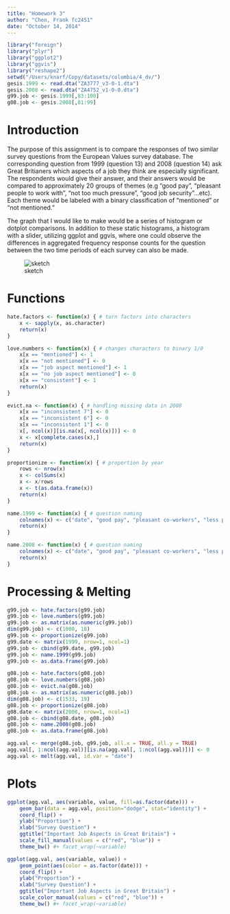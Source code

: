 ```yaml
---
title: "Homework 3"
author: "Chen, Frank fc2451"
date: "October 14, 2014"
---
```


```r
library("foreign")
library("plyr")
library("ggplot2")
library("ggvis")
library("reshape2")
setwd("/Users/knarf/Copy/datasets/columbia/4_dv/")
gesis.1999 <- read.dta("ZA3777_v3-0-1.dta")
gesis.2008 <- read.dta("ZA4752_v1-0-0.dta")
g99.job <- gesis.1999[,83:100]
g08.job <- gesis.2008[,81:99]
```

# Introduction 

The purpose of this assignment is to compare the responses of two similar survey questions from the European Values survey database. The corresponding question from 1999 (question 13) and 2008 (question 14) ask Great Britianers which aspects of a job they think are especially significant. The respondents would give their answer, and their answers would be compared to approximately 20 groups of themes (e.g "good pay", "pleasant people to work with", "not too much pressure", "good job security"...etc). Each theme would be labeled with a binary classification of "mentioned" or "not mentioned."

The graph that I would like to make would be a series of histogram or dotplot comparisons. In addition to these static histograms, a histogram with a slider, utilizing ggplot and ggvis, where one could observe the differences in aggregated frequency response counts for the question between the two time periods of each survey can also be made. 

![sketch](/Users/knarf/Copy/columbia/4_dv/homework/hw3/_posts/gesis_rough.jpg)

# Functions

```r
hate.factors <- function(x) { # turn factors into characters
	x <- sapply(x, as.character)
	return(x)
}

love.numbers <- function(x) { # changes characters to binary 1/0 
	x[x == "mentioned"] <- 1
	x[x == "not mentioned"] <- 0
	x[x == "job aspect mentioned"] <- 1
	x[x == "no job aspect mentioned"] <- 0
	x[x == "consistent"] <- 1
	return(x)
}

evict.na <- function(x) { # handling missing data in 2008
	x[x == "inconsistent 7"] <- 0
	x[x == "inconsistent 6"] <- 0
	x[x == "inconsistent 1"] <- 0
	x[, ncol(x)][is.na(x[, ncol(x)])] <- 0
	x <- x[complete.cases(x),]
	return(x)
}

proportionize <- function(x) { # proportion by year
	rows <- nrow(x)
	x <- colSums(x)
	x <- x/rows
	x <- t(as.data.frame(x))
	return(x)
}

name.1999 <- function(x) { # question naming
	colnames(x) <- c("date", "good pay", "pleasant co-workers", "less pressure", "good security", "promotion chance", "respect", "good hours", "uses initiative", "useful", "generous holidays", "meeting people", "feeling achievement", "responsibility", "interesting", "uses abilities", "good conditions", "weekends off", "job aspect")
	return(x)
}

name.2008 <- function(x) { # question naming
	colnames(x) <- c("date", "good pay", "pleasant co-workers", "less pressure", "good security", "good hours", "uses initiative", "useful", "generous holidays", "meeting people", "feeling achievement", "responsibility", "interesting", "uses abilities", "learning skills", "family friendly", "leadership role", "equal treatment", "consistency", "job aspect")
	return(x)
}
```

# Processing & Melting

```r
g99.job <- hate.factors(g99.job)
g99.job <- love.numbers(g99.job)
g99.job <- as.matrix(as.numeric(g99.job))
dim(g99.job) <- c(1000, 18)
g99.job <- proportionize(g99.job)
g99.date <- matrix(1999, nrow=1, ncol=1)
g99.job <- cbind(g99.date, g99.job)
g99.job <- name.1999(g99.job)
g99.job <- as.data.frame(g99.job)

g08.job <- hate.factors(g08.job)
g08.job <- love.numbers(g08.job)
g08.job <- evict.na(g08.job)
g08.job <- as.matrix(as.numeric(g08.job))
dim(g08.job) <- c(1533, 19)
g08.job <- proportionize(g08.job)
g08.date <- matrix(2008, nrow=1, ncol=1)
g08.job <- cbind(g08.date, g08.job)
g08.job <- name.2008(g08.job)
g08.job <- as.data.frame(g08.job)

agg.val <- merge(g08.job, g99.job, all.x = TRUE, all.y = TRUE)
agg.val[, 1:ncol(agg.val)][is.na(agg.val[, 1:ncol(agg.val)])] <- 0
agg.val <- melt(agg.val, id.var = "date")
```

# Plots

```r
ggplot(agg.val, aes(variable, value, fill=as.factor(date))) +
	geom_bar(data = agg.val, position="dodge", stat="identity") +
	coord_flip() +
	ylab("Proportion") + 
	xlab("Survey Question") + 
	ggtitle("Important Job Aspects in Great Britain") + 
	scale_fill_manual(values = c("red", "blue")) +
	theme_bw() #+ facet_wrap(~variable)

ggplot(agg.val, aes(variable, value)) +
	geom_point(aes(color = as.factor(date))) +
	coord_flip() + 
	ylab("Proportion") + 
	xlab("Survey Question") + 
	ggtitle("Important Job Aspects in Great Britain") +
	scale_color_manual(values = c("red", "blue")) +
	theme_bw() #+ facet_wrap(~variable)
```

